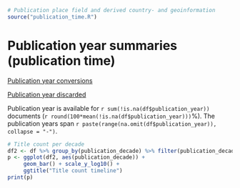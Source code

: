 ```r
# Publication place field and derived country- and geoinformation
source("publication_time.R")
```

# Publication year summaries (publication time)

[Publication year conversions](output.tables/publication_time_conversion.csv)

[Publication year discarded](output.tables/publication_time_discarded.csv)

Publication year is available for `r sum(!is.na(df$publication_year))` documents (`r round(100*mean(!is.na(df$publication_year)))`%). The publication years span `r paste(range(na.omit(df$publication_year)), collapse = "-")`.

```r
# Title count per decade
df2 <- df %>% group_by(publication_decade) %>% filter(publication_decade < 2010) 
p <- ggplot(df2, aes(publication_decade)) +
     geom_bar() + scale_y_log10() +
     ggtitle("Title count timeline")
print(p)
```


